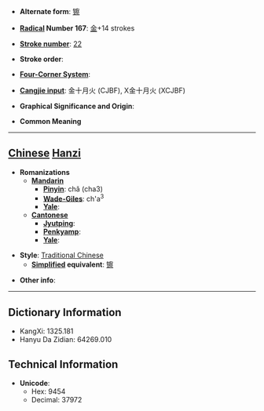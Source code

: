 * '''Alternate form''': [[镲]]

* '''[[Wiktionary:Chinese radical index| Radical]] Number 167''': [[Wiktionary:Chinese radical index 金|金]]+14 strokes

* '''[[Wiktionary:Chinese total strokes index|Stroke number]]''': [[Wiktionary:Chinese total strokes index 22|22]]

* '''Stroke order''': 

* '''[[Wiktionary:Chinese four corner index|Four-Corner System]]''': 

* '''[[Wiktionary:Chinese Cangjie index|Cangjie input]]''': 金十月火 (CJBF), X金十月火 (XCJBF)

* '''Graphical Significance and Origin''': 

* '''Common Meaning'''

----

== [[Chinese]] [[Hanzi]] ==

* '''Romanizations'''
** '''[[Mandarin]]'''
*** '''[[Pinyin]]''': chǎ (cha3)
*** '''[[Wade-Giles]]''': ch'a<sup>3</sup>
*** '''[[Yale]]''': 
** '''[[Cantonese]]'''
*** '''[[Jyutping]]''':
*** '''[[Penkyamp]]''': 
*** '''[[Yale]]''': 

* '''Style''': [[Traditional Chinese]] 
** '''[[Simplified Chinese|Simplified]] equivalent''': [[镲]]

* '''Other info''': 

----

== Dictionary Information ==

* KangXi: 1325.181
* Hanyu Da Zidian: 64269.010

== Technical Information ==

* '''Unicode''':
** Hex: 9454
** Decimal: 37972